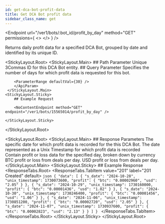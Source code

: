 ```yaml
---
id: get-dca-bot-profit-data
title: Get DCA Bot profit data
sidebar_class_name: get
---
```



<Endpoint
  url="/ver1/bots/:bot_id/profit_by_day"
  method="GET"
  permissions={
    <>
      <Permission title="Permission" description="BOTS_READ" />
      <Permission title="Security" description="SIGNED" />
    </>
  }
/>

Returns daily profit data for a specified DCA Bot, grouped by date and identified by its unique ID.

<Separator />

<StickyLayout.Root>
   <StickyLayout.Main>
        ## Path Parameter
        <ApiParam name='id' type='integer' id="id" required>
        Unique 3Commas ID for this DCA Bot entity.
        </ApiParam>
        ## Query Parameter
        <ApiParam name='days' type='integer' id="days">
        Specifies the number of days for which profit data is requested for this bot.
        
        <ParameterRange defaultVal={30} />
        </ApiParam>
     </StickyLayout.Main>
    <StickyLayout.Sticky>
        ## Example Request

        <NoContentEndpoint method="GET" endpoint="/ver1/bots/15565014/profit_by_day" />

    </StickyLayout.Sticky>
</StickyLayout.Root>

<StickyLayout.Root>
    <StickyLayout.Main>
        ## Response Parameters
        <ApiParam name=' s_date' type='string' id=" s_date">
        The specific date for which profit data is recorded for the this DCA Bot.
        </ApiParam>
        <ApiParam name='unix_timestamp' type='integer' id="unix_timestamp">
        The date represented as a Unix Timestamp for which profit data is recorded
        </ApiParam>   
        <ApiParam name='profit' type='object' id="profit">
            Contain profit or loss data for the specified day, broken down by currency
            <CollapsibleNestedParams>
            <ApiParam name='btc' type="integer" id="btc">
                BTC profit or loss from deals per day.
            </ApiParam>
            <ApiParam name='usd' type="integer" id="usd">
                USD profit or loss from deals per day.
            </ApiParam> 
        </CollapsibleNestedParams>
        </ApiParam>
    </StickyLayout.Main>
    <StickyLayout.Sticky>
        ## Example Response
        <ResponseTabs.Root>
            <ResponseTabs.TabItem value="201" label="201 Created" default>
        ```json
        {
          "data": [
            {
              "s_date": "2024-10-28",
              "unix_timestamp": 1730073600,
              "profit": {
                "btc": "0.00002960",
                "usd": "2.05"
              }
            },
            {
              "s_date": "2024-10-29",
              "unix_timestamp": 1730160000,
              "profit": {
                "btc": "0.00001436",
                "usd": "1.02"
              }
            },
            {
              "s_date": "2024-10-30",
              "unix_timestamp": 1730246400,
              "profit": {
                "btc": "0.00001456",
                "usd": "1.06"
              }
            },
            {
              "s_date": "2024-11-06",
              "unix_timestamp": 1730851200,
              "profit": {
                "btc": "0.00002720",
                "usd": "2.05"
              }
            },
            {
              "s_date": "2024-11-07",
              "unix_timestamp": 1730937600,
              "profit": {
                "btc": "0.00002823",
                "usd": "2.13"
              }
            }
          ]
        }
        ```
            </ResponseTabs.TabItem>
        </ResponseTabs.Root>
    </StickyLayout.Sticky>
</StickyLayout.Root>